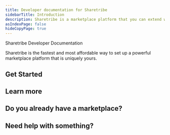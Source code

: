 ```yaml
---
title: Developer documentation for Sharetribe
sidebarTitle: Introduction
description: Sharetribe is a marketplace platform that you can extend with code. This is the developer documentation for building with Sharetribe.
asIndexPage: false
hideCopyPage: true
---
```



<StyledHeader>Sharetribe Developer Documentation</StyledHeader>

Sharetribe is the fastest and most affordable way to set up a powerful marketplace platform that is uniquely yours.

## Get Started

<CustomCards>
<CustomCard title={'Install the template'} description={'Install the Sharetribe Web Template and start customizing.'} href={'/docs/introduction/getting-started-with-web-template'} />

<CustomCard title="API Reference" description="Explore our API reference with information on the Marketplace, Integration, Authentication and Asset Delivery API." href="https://www.sharetribe.com/api-reference" />
<CustomCard title="Create an account" description="Create a free Sharetribe account and kick off development." href="https://console.sharetribe.com/new" />
</CustomCards>

## Learn more

<CustomCards>
  <CustomCard
    title="Tutorials"
    description="A step-by-step tutorial to help you build a fully functional marketplace and learn about all the key features of Sharetribe."
    href="/docs/tutorial"
  />
  <CustomCard
    title="Help Center"
    description={
      "Read more about the no-code features in the Help Center, such as how to adjust general marketplace settings and how to adjust the branding and layout of your marketplace."
    }
    href={"https://www.sharetribe.com/help/en/"}
  />
  <CustomCard
    title="Developer blog"
    description="A practical resource crafted for our developer community with a focus on how to build a marketplace using the Sharetribe Developer Platform."
    href="https://www.sharetribe.com/developer-blog"
  />
</CustomCards>

## Do you already have a marketplace?

<Cards num={1}>
  <Cards.Card
    arrow
    title="Migrate from another platform"
    href="/how-to/migrations/migrating-from-outside-sharetribe"
  />
</Cards>

## Need help with something?

<Cards num={2}>
  <Cards.Card
    arrow
    title="Reach out to our support"
    href="mailto:hello@sharetribe.com"
  />
  <Cards.Card
    arrow
    title="Ask the community"
    href="https://www.sharetribe.com/dev-slack"
  />
</Cards>
